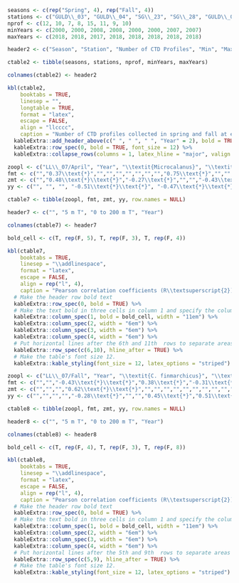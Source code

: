 <!-- # TABLES {#sec:tables} -->

\begin{landscapepage}
\hypertarget{sec:tables}{%
\section{TABLES}\label{sec:tables}}

```r

# Remove horizontal lines in the header and footer of landscape pages.
# cat("\\renewcommand{\\headrulewidth}{0pt}")
# cat("\\renewcommand{\\footrulewidth}{0pt}")

#array stretch increases row height
cat("\\renewcommand{\\arraystretch}{2}   \n")

# Load the CTD data acquired at the four monitoring stations.
load("data/monitoringSitesAllCtd.RData")
load("data/monitoringSitesAllCtdPrograms.RData")

# Load the CTD data acquired at the four monitoring stations (only used to 
# produce the CTD table to identify casts for analysis.
# load("data/monitoringSitesCtdForAnalysis.RData")
# load("data/monitoringSitesCtdForAnalysisPrograms.RData")

# Data sets.
dsets <- c("guld03_ctd", "guld04_ctd", "sg23_ctd", "sg28_ctd")

# Modify the station name metadata attribute to be the appropriate Gully
# monitoring station name in each ctd object of each data set.
for (j in 1:4) {
  ds <- dsets[j]
  dset <- eval(parse(text=paste0(ds)))
  nctds <- length(dset)
  bits <- unlist(str_split(ds, "_"))
  sName <- bits[1]
  # Note that underscore characters in latex output must be escaped.
  if (sName == "guld03") stn <- "GULD\\_03"
  else if (sName == "guld04") stn <- "GULD\\_04"
  else if (sName == "sg23") stn <- "SG\\_23"
  else if (sName == "sg28") stn <- "SG\\_28"
  for (z in 1:nctds) {
    dset[[z]]@metadata$stationName <- stn
  }
  eval(parse(text=paste0(ds, " <- dset")))
}

# Combine the four lists of ctd objects into a new list so that the table that
# will to be produced will have all of the data listed by cruise in
# chronological order.
gullyCTD <- c(guld03_ctd, guld04_ctd, sg23_ctd, sg28_ctd)
gullyCTDprograms <- c(guld03_programs, guld04_programs, sg23_programs, sg28_programs)

# Get all of the start times for all Gully CTD objects.
startTime <- as.character(as.POSIXct(unlist(lapply(gullyCTD, function(k) k[['startTime']])),
                                     origin = '1970-01-01',
                                     tz = 'UTC'))

# Get the sorted indices of the list so that the list can be sorted in
# chronological order.
ix <- order(startTime)

# Put the CTD objects into chronological order.
gullyCTD <- gullyCTD[ix]
gullyCTDprograms <- gullyCTDprograms[ix]

# Get the metadata required to build the table for the report.
cruiseNumber <- unlist(lapply(gullyCTD, function(k) k@metadata$cruiseNumber))
stationName <- unlist(lapply(gullyCTD, function(k) k@metadata$stationName))
Event <- unlist(lapply(gullyCTD, function(k) k@metadata$eventNumber))
Survey <- unlist(lapply(gullyCTDprograms, function(k) k))
Longitude <- unlist(lapply(gullyCTD, function(k) k[['longitude']][1]))
Latitude <- unlist(lapply(gullyCTD, function(k) k[['latitude']][1]))
Maximum_Depth <- unlist(lapply(gullyCTD, function(k) k[['depthMax']]))
Start_Date_Time <- startTime[ix]

# Replace the cruise number 99054 with HUD1999054.
cruiseNumber[1] = "HUD1999054"

# Remove data for NED2005004
rx1 <- which(cruiseNumber == "NED2005004")

# Remove data for HUD2007045, Event 130.
rx2 <- which((cruiseNumber == "HUD2007045") & (Event == "130"))

# Remove data for TEL2010900
rx3 <- which(cruiseNumber == "TEL2010900")

# Combine list of rows to remove
dx <- c(rx1,rx2,rx3)

# Remove rows from arrays
cruiseNumber <- cruiseNumber[-dx]
stationName <- stationName[-dx]
Event <- Event[-dx]
Survey <- Survey[-dx]
Longitude <- Longitude[-dx]
Latitude <- Latitude[-dx]
Maximum_Depth <- Maximum_Depth[-dx]
Start_Date_Time <- Start_Date_Time[-dx]

# Replace remaining "Non-AZMP" with "Greenan et al. (2014)"
sx <- which(Survey == "Non-AZMP")
Survey[sx] <- "Greenan et al. (2014)"

# Get the name of the month  when the profile occurred.  Change the output to a
# character array from "ordered" "factor".
mon <- month(Start_Date_Time, label = TRUE, abbr = FALSE)
mon <- as.character(mon)

# Change the maximum depth from a number to a string without any decimals.
Maximum_Depth <- as.character(round(Maximum_Depth,0))

header1 <- c("Cruise", "Station", "Event", "Survey", "Month", "Longitude (DD)", 
            "Latitude (DD)", "Maximum Depth (m)", "Date/Start Time (UTC)")

ctable1 <- tibble(cruiseNumber, stationName, Event, Survey, mon, Longitude, Latitude, Maximum_Depth, Start_Date_Time)

colnames(ctable1) <- header1

kbl(ctable1,
    booktabs = TRUE,
    linesep = "",
    longtable = TRUE,
    format = "latex",
    escape = FALSE,
    align = "ccccccccc",
    caption = "Summary of CTD profiles collected at the four AZMP fixed stations in the Gully (SG\\_23, SG\\_28, GULD\\_03, and GULD\\_04) between 1999 to 2018. Survey, month of sampling, station coordinates in decimal degrees (DD), maximum depth of the CTD package, and the date of collection/start time in UTC is shown. Only profiles collected in April (37 profiles; representative of spring), September and October (45 profiles, representative of fall) are included in the analyses presented in this report.") %>%
  # Make the header row bold text
  kableExtra::row_spec(0, bold = TRUE) %>%
  # Repeat the header on multiple pages and make the font size 10.
  kableExtra::kable_styling(latex_options = "repeat_header", repeat_header_method = "replace", font_size = 11, full_width = FALSE) %>%
  # Alternate the rows with different colors to make it easier to read.
  kableExtra::kable_styling(latex_options = c("striped")) %>%
  kableExtra::column_spec(1, width = "7em") %>%
  kableExtra::column_spec(2, width = "5em") %>%
  kableExtra::column_spec(3, width = "3em") %>%
  kableExtra::column_spec(4, width = "6em") %>%
  kableExtra::column_spec(5, width = "5em") %>%
  kableExtra::column_spec(6, width = "5em") %>%
  kableExtra::column_spec(7, width = "5em") %>%
  kableExtra::column_spec(8, width = "5em") %>%
  kableExtra::column_spec(9, width = "8em")

```
\end{landscapepage}

\clearpage


```r

seasons <- c(rep("Spring", 4), rep("Fall", 4))
stations <- c("GULD\\_03", "GULD\\_04", "SG\\_23", "SG\\_28", "GULD\\_03", "GULD\\_04", "SG\\_23", "SG\\_28")
nprof <- c(12, 10, 7, 8, 15, 11, 9, 10)
minYears <- c(2000, 2000, 2008, 2008, 2000, 2000, 2007, 2007)
maxYears <- c(2018, 2018, 2017, 2018, 2018, 2018, 2018, 2018)

header2 <- c("Season", "Station", "Number of CTD Profiles", "Min", "Max")

ctable2 <- tibble(seasons, stations, nprof, minYears, maxYears)

colnames(ctable2) <- header2

kbl(ctable2, 
    booktabs = TRUE,
    linesep = "",
    longtable = TRUE,
    format = "latex",
    escape = FALSE,
    align = "llcccc",
    caption = "Number of CTD profiles collected in spring and fall at each of the four AZMP fixed stations in the Gully MPA. The range in year of collection is also shown for each station and season.") %>% 
  kableExtra::add_header_above(c(" ", " ", " ", "Year" = 2), bold = TRUE, font_size = 12) %>%
  kableExtra::row_spec(0, bold = TRUE, font_size = 12) %>%
  kableExtra::collapse_rows(columns = 1, latex_hline = "major", valign = "middle")

```

\clearpage


\begin{landscapepage}

```r

stations <- c(rep("GULD\\_03", 11), rep("SG\\_28", 13), rep("SG\\_23", 13), rep("GULD\\_04", 14))
# stations <- c(rep("GULD_03", 11), rep("SG_28", 13), rep("SG_23", 13), rep("GULD_04", 14))
approxDepth <- c(rep("$\\sim$ 445 m", 11), rep("$\\sim$ 804 m", 13), rep("$\\sim$ 1102 m", 13), rep("$\\sim$ 1914 m", 14))
nominalDepth <- c(c("BTM", "250", "100", "80", "60", "50", "40", "30", "20", "10", "1"), rep(c("BTM", "750", "500", "250", "100", "80", "60", "50", "40", "30", "20", "10", "1"), 2), c("BTM", "1500", "750", "500", "250", "100", "80", "60", "50", "40", "30", "20", "10", "1"))

# Get the number of rows in the table.
nx <- length(nominalDepth)

# Coerce the nominalDepth array to numeric so it is easier to find the indices 
# for the depths where the different parameters were sampled.
ndepth <- as.numeric(nominalDepth)

# Create arrays for the parameter columns to indicate where samples were taken
chl <- rep("", nx)
ix1 <- which(ndepth <= 100)
chl[ix1] <- "XX"
nuts <- rep("XX", nx)
sal <- rep("", nx)
ix2 <- which((nominalDepth == "BTM") | (nominalDepth == "250") | (nominalDepth == "10"))
sal[ix2] <- "X"
oxy <- sal
oxy[c(1,23,25,50)] <- "XX"

pco2 <- rep("", nx)
ix3 <- which(nominalDepth == "BTM")
pco2[ix3] <- "X"
ix4 <- stations == "GULD\\_04"
ix5 <- which(stations == "GULD\\_04")
g4nd <- nominalDepth[ix4]
ix6 <- which((g4nd == "1500") | (g4nd == "500") | (g4nd == "100") | (g4nd == "10") | (g4nd == "1"))
pco2[ix5[ix6]] <- "X"
tic <- pco2
poc <- rep("", nx)
ix7 <- which(nominalDepth == "1")
poc[ix7] <- "XX"
hplc <- rep("", nx)
hplc[ix7] <- "X"
abs <- hplc
cyto <- rep("XX", nx)
cyto[c(1,2,12,13,15,25,26,28,38,40,42,47)] <- ""

# Create the table header
header3 <- c("Station", "Station Depth", "Nominal Depth", "CHL", "NUTS", "SAL", "O\\textsubscript{2}", "pCO\\textsubscript{2}", "TIC/TA", "POC", "HPLC", "ABS", "CYTO")

# Create the table
ctable3 <- tibble(stations, approxDepth, nominalDepth, chl, nuts, sal, oxy, pco2, tic, poc, hplc, abs, cyto)

colnames(ctable3) <- header3

kbl(ctable3, 
    booktabs = TRUE,
    linesep = "",
    longtable = TRUE,
    format = "latex",
    escape = FALSE,
    align = "cccccccccccc",
    caption = "Summary of nominal depths of water sample collection and variables measured on the four AZMP fixed stations in the Gully MPA. Stations are organized from shallowest to deepest and include the approximate maximum depth based on station bathymetry extracted from GEBCO (2019). The ‘X’ and ‘XX’ indicate the nominal depth at which single (‘X’) and duplicate (‘XX’) samples are collected. ‘BTM’ indicates ‘near-bottom’. CHL = chlorophyll, NUTS = nutrients, SAL = salinity, O\\textsubscript{2} = dissolved oxygen, pCO\\textsubscript{2} = partial pressure of CO\\textsubscript{2}, TIC/TA = Total Inorganic Carbon and Total Alkalinity, POC = particulate organic carbon, HPLC = high performance liquid chromatography, ABS = phytoplankton absorption, and CYTO = flow cytometry for microbial plankton. \"$\\sim$\" represents approximately.") %>%
  kableExtra::collapse_rows(columns = 1:2, latex_hline = "major", valign = "middle") %>%
  # Make the header row bold text
  kableExtra::row_spec(0, bold = TRUE) %>%
  kableExtra::kable_styling(latex_options = "repeat_header", repeat_header_method = "replace")

```
\end{landscapepage}

\clearpage


\begin{landscapepage}

```r

years <- c(1999:2018)
years <- c(as.character(years), "No. of Tows:")
hl6s <- c("4,6","6","5","6","4","4,5","4","5","4","","4","4","4","","4","4,5","4","4","4","4,5","22")
sg28s <- c("","","","","","","","","","","4","","","","4","","4","","4","4","5")
guld4s <- c("","","","","","","","","4","","4","","","","4","","4","","4","4","6")
sg23s <- c("","","","","","","","","","","4","","","","","","4","","4","4","4")
guld3s <- c("","","","","","","","","4","","4","","","","","","4","4","4","4","6")
ll7s <- c("4","4","5","","4","4","4","4","4","4","4","4","4","","4","4","4","","4","4","17")
spring_tbl <- tibble(years,hl6s,sg28s,guld4s,sg23s,guld3s,ll7s, row.names = NULL)

hl6f <- c("11","10","10","10","10","10","10","10","10","10","10","11","9","9","9","9","10","9","11","9","20")
sg28f <- c("","","","","","","","","","10","","","","","9","9","","9","","9","5")
guld4f <- c("","","","","","","","","","","","","","","9","","9","","12","9","4")
sg23f <- c("","","","","","","","","","","","","","","9","9","9","9","12","9","6")
guld3f <- c("","","","","","","10","","10","10","","","","","9","9","9","9","12","9","9")
ll7f <- c("10","10","11","10","10","10","10","10","10","10","10","","10","","9","10","9","","12","9","17")
fall_tbl <- tibble(years,hl6f,sg28f,guld4f,sg23f,guld3f,ll7f, row.names = NULL)

ctable4 <- full_join(spring_tbl,fall_tbl)

header4 <- c("Year", "HL\\_06", "SG\\_28", "GULD\\_04", "SG\\_23", "GULD\\_03", "LL\\_07", "HL\\_06", "SG\\_28", "GULD\\_04", "SG\\_23", "GULD\\_03", "LL\\_07")

colnames(ctable4) <- header4

kbl(ctable4, 
    booktabs = TRUE,
    linesep = "",
    format = "latex",
    escape = FALSE,
    align = "ccccccccccccc",
    caption = "Ring net samples collected at the four AZMP fixed stations in the Gully MPA and at core AZMP stations HL\\_06 and LL\\_07 in spring and fall between 1999 and 2018. The numbers represent the month of sample collection, where April-June represent spring and September-December represent fall. The total number of ring net tows collected at each station in each season is given below.") %>%
  # Make the header row bold text
  kableExtra::row_spec(0, bold = TRUE) %>%
  # Add a another header above the first.
  kableExtra::add_header_above(c(" " = 1, "Spring" = 6, "Fall" = 6), bold = TRUE, font_size = 11) %>%
  # Put a horizontal line afte the 20th row before the total row at the bottom of the table.
  kableExtra::row_spec(20, hline_after = TRUE) %>%
  # Bold the total row.
  kableExtra::row_spec(21, bold = TRUE) %>%
  # Alternate the rows with different colors to make it easier to read.
  kableExtra::kable_styling(latex_options = c("striped", "scale_down")) %>%
  # Add lines to the right of columns 1 and 5.
  kableExtra::column_spec (c(1,7), border_right = TRUE)

```
\end{landscapepage}

\clearpage


\begin{landscapepage}

```r

depths <- c("0 to 50", "50 to 100", "100 to 400", "400 to 750", "750 to near-bottom")
guld3s <- c("","0.550\\text{*}\\text{*}","0.806\\text{*}\\text{*}\\text{*}","0.611\\text{*}\\text{*}\\text{*}","")
sg28s <- c("0.598\\text{*}", "0.838\\text{*}\\text{*}", "0.790\\text{*}\\text{*}", "", "")
guld4s <- c("","0.694\\text{*}\\text{*}","0.835\\text{*}\\text{*}\\text{*}","0.532\\text{*}","")
sg23s <- c("","","0.638\\text{*}","","")
guld3f <- c("","","0.380\\text{*}","0.541\\text{*}\\text{*}","")
sg28f <- c("","","0.431\\text{*}","0.540\\text{*}","")
guld4f <- c("","","","0.641\\text{*}\\text{*}","")
sg23f <- c("","","0.533\\text{*}","","0.471\\text{*}")

ctable5 <- tibble(depths, guld3s, sg28s, guld4s, sg23s, guld3f, sg28f, guld4f, sg23f, row.names = NULL)

header5 <- c("Depth interval (m)", rep(c("GULD\\_03", "SG\\_28", "GULD\\_04", "SG\\_23"), 2))

colnames(ctable5) <- header5

kbl(ctable5, 
    booktabs = TRUE,
    linesep = "",
    format = "latex",
    escape = FALSE,
    align = c("c", rep("l", 8)),
    caption = "Pearson correlation coefficients (R\\textsuperscript{2}) and p-value significance resulting from linear regression models of the relationship between temperature and year measured at 5 depth intervals in spring and fall at each of the four AZMP fixed stations in the Gully MPA. Levels of significance are: * for p < 0.05, ** for p < 0.01 and *** for p < 0.001.") %>%
  # Make the header row bold text
  kableExtra::row_spec(0, bold = TRUE) %>%
  # Add a another header above the first.
  kableExtra::add_header_above(c(" " = 1, "Spring" = 4, "Fall" = 4), bold = TRUE, font_size = 12) %>%
  # Add lines to the right of columns 1 and 5.
  kableExtra::column_spec (c(1,5), border_right = TRUE)

```
\end{landscapepage}

\clearpage


\begin{landscapepage}

```r

areas <- c(rep("SW LL", 5), rep("GMPA", 5), rep("SW HL", 5))
metrics <- rep(c("Start", "Amplitude", "Duration", "Magnitude", "Jan to Apr SST"), 3)
amp <- c("","","","","","0.388\\text{*}\\text{*}","","","","","","","","","")
dur <- c("-0.560\\text{*}\\text{*}","","","","","-0.827\\text{*}\\text{*}","-0.492\\text{*}\\text{*}","","","","","","","","")
mag <- c("-0.295\\text{*}\\text{*}","","0.382\\text{*}\\text{*}","","","","","","","","","0.251\\text{*}","0.614\\text{*}\\text{*}","","")
sst <- c("","","","-0.330\\text{*}","","","","","","","0.339\\text{*}\\text{*}","","","-0.215\\text{*}","")
trd <- c("","","","","","","","","","0.251\\text{*}","","","","","0.344\\text{*}\\text{*}")

ctable6 <- tibble(areas, metrics, amp, dur, mag, sst, trd, row.names = NULL)

header6 <- c("Area", "Metrics", "Amp.", "Dur.", "Mag.", "Jan to Apr SST", "Trend")

colnames(ctable6) <- header6

kbl(ctable6, 
    booktabs = TRUE,
    linesep = "",
    format = "latex",
    escape = FALSE,
    align = c("c", rep("l", 5)),
    caption = "Pearson correlation coefficients (R\\textsuperscript{2}) between the four bloom metrics, between the metrics and winter-spring sea surface temperatures (Jan to Apr SSTs) and trends over the 1998 to 2018 period. Negative relationships are denoted by minus signs. Levels of significance are: * for p < 0.05, ** for p < 0.01 and *** for p < 0.001.") %>%
  # Make the header row bold text
  kableExtra::row_spec(0, bold = TRUE) %>%
  # Make the first column bold text and specify the column widths
  kableExtra::column_spec(1, bold = TRUE, width = "6em") %>%
  kableExtra::column_spec(2, width = "8em") %>%
  kableExtra::column_spec(3, width = "6em") %>%
  kableExtra::column_spec(4, width = "6em") %>%
  kableExtra::column_spec(5, width = "6em") %>%
  kableExtra::column_spec(6, width = "8em") %>%
  kableExtra::column_spec(7, width = "6em") %>%
  # Make the table text size 12 font.
  kableExtra::kable_styling(font_size = 12) %>%
  # Collapse the values in column 1 so values are not repeated.
  kableExtra::collapse_rows(columns = 1, latex_hline = "major", valign = "middle")

```
\end{landscapepage}

\clearpage


```r

zoopl <- c("LL\\_07/April", "Year", "\\textit{Microcalanus}", "\\textit{O. similis}", "\\textit{Pseudocalanus}", "\\textit{Scolecithrocella}", "GULD\\_03/April", "Year", "\\textit{C. hyperboreus}", "\\textit{M. lucens}", "HL\\_06/April", "Year", "\\textit{Clausocalanus}", "\\textit{Pleuromamma}", "\\textit{Pseudocalanus}")
fmt <- c("","0.37\\text{*}","","","","","","","","0.75\\text{*}","","","0.34\\text{*}", "0.50\\text{*}\\text{*}", "")
zmt <- c("","0.48\\text{*}\\text{*}","-0.27\\text{*}","","","-0.43\\text{*}\\text{*}","","0.72\\text{*}","-0.76\\text{*}","","", "", "0.48\\text{*}\\text{*}", "0.69\\text{*}\\text{*}\\text{*}", "-0.34\\text{*}")
yy <- c("", "", "", "-0.51\\text{*}\\text{*}", "-0.47\\text{*}\\text{*}", "-0.32\\text{*}", "", "", "-0.75\\text{*}", "", "", "", "", "", "")

ctable7 <- tibble(zoopl, fmt, zmt, yy, row.names = NULL)

header7 <- c("", "5 m T", "0 to 200 m T", "Year")

colnames(ctable7) <- header7

bold_cell <- c(T, rep(F, 5), T, rep(F, 3), T, rep(F, 4))

kbl(ctable7, 
    booktabs = TRUE,
    linesep = "\\addlinespace",
    format = "latex",
    escape = FALSE,
    align = rep("l", 4),
    caption = "Pearson correlation coefficients (R\\textsuperscript{2}) between zooplankton abundances and near surface temperatures and trends in both over time at HL\\_06, GULD\\_03 and LL\\_07 in spring (April) between 1999 and 2018. Negative relationships are denoted by minus signs. Levels of significance are: * for p < 0.05, ** for p < 0.01 and *** for p < 0.001.") %>%
  # Make the header row bold text
  kableExtra::row_spec(0, bold = TRUE) %>%
  # Make the text bold in three cells in column 1 and specify the column widths.
  kableExtra::column_spec(1, bold = bold_cell, width = "11em") %>%
  kableExtra::column_spec(2, width = "6em") %>%
  kableExtra::column_spec(3, width = "6em") %>%
  kableExtra::column_spec(4, width = "6em") %>%
  # Put horizontal lines after the 6th and 11th  rows to separate areas for easier reading.
  kableExtra::row_spec(c(6,10), hline_after = TRUE) %>%
  # Make the table's font size 12.
  kableExtra::kable_styling(font_size = 12, latex_options = "striped")

```
\clearpage


```r

zoopl <- c("LL\\_07/Fall", "Year", "\\textit{C. finmarchicus}", "\\textit{Clausocalanus}", "\\textit{Microcalanus}", "GULD\\_03/Fall", "Year", "\\textit{Clausocalanus}", "\\textit{M. lucens}", "HL\\_06/Fall", "Year", "\\textit{C. finmarchicus}", "\\textit{M. clausi}", "\\textit{M. lucens}", "\\textit{O. atlantica}", "\\textit{O. similis}", "\\textit{Paracalanus}", "\\textit{Pleuromamma}")
fmt <- c("","","-0.43\\text{*}\\text{*}","0.38\\text{*}","-0.31\\text{*}","","","","","","","-0.21\\text{*}","","","","","","")
zmt <- c("","","","0.62\\text{*}\\text{*}","","","","","","","","","","-0.34\\text{*}\\text{*}","-0.27\\text{*}","-0.47\\text{*}\\text{*}","-0.30\\text{*}","0.21\\text{*}")
yy <- c("","","","","-0.28\\text{*}","","","0.45\\text{*}","0.51\\text{*}","","","","-0.25\\text{*}","","","","","")

ctable8 <- tibble(zoopl, fmt, zmt, yy, row.names = NULL)

header8 <- c("", "5 m T", "0 to 200 m T", "Year")

colnames(ctable8) <- header8

bold_cell <- c(T, rep(F, 4), T, rep(F, 3), T, rep(F, 8))

kbl(ctable8, 
    booktabs = TRUE,
    linesep = "\\addlinespace",
    format = "latex",
    escape = FALSE,
    align = rep("l", 4),
    caption = "Pearson correlation coefficients (R\\textsuperscript{2}) between zooplankton abundances and near surface temperatures and trends in both over time at HL\\_06, GULD\\_03 and LL\\_07 in fall (Sept to Dec) between 1999 and 2018. Negative relationships are denoted by minus signs. Levels of significance are: * for p < 0.05, ** for p < 0.01 and *** for p < 0.001.") %>%
  # Make the header row bold text
  kableExtra::row_spec(0, bold = TRUE) %>%
  # Make the text bold in three cells in column 1 and specify the column widths.
  kableExtra::column_spec(1, bold = bold_cell, width = "11em") %>%
  kableExtra::column_spec(2, width = "6em") %>%
  kableExtra::column_spec(3, width = "6em") %>%
  kableExtra::column_spec(4, width = "6em") %>%
  # Put horizontal lines after the 5th and 9th  rows to separate areas for easier reading.
  kableExtra::row_spec(c(5,9), hline_after = TRUE) %>%
  # Make the table's font size 12.
  kableExtra::kable_styling(font_size = 12, latex_options = "striped")

```
\clearpage

